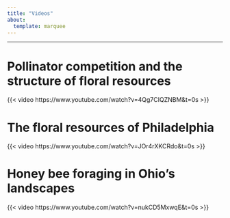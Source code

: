 ```yaml
---
title: "Videos"
about: 
  template: marquee
---
```


----------

# Pollinator competition and the structure of floral resources

{{< video https://www.youtube.com/watch?v=4Qg7CIQZNBM&t=0s >}}


# The floral resources of Philadelphia

{{< video https://www.youtube.com/watch?v=JOr4rXKCRdo&t=0s >}}

# Honey bee foraging in Ohio's landscapes

{{< video https://www.youtube.com/watch?v=nukCD5MxwqE&t=0s >}}


